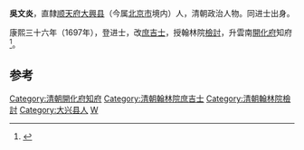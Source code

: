 '''吳文炎'''，直隸[[顺天府|顺天府]][[大兴县_(金朝)|大興县]]（今属[[北京市|北京市]]境内）人，清朝政治人物。同进士出身。

康熙三十六年（1697年），登进士，改[[庶吉士|庶吉士]]，授翰林院[[檢討|檢討]]，升雲南[[開化府|開化府]]知府<ref>{{cite news|author=陈泽希|title=清代北京汉人进士考|url=http://szb.bjedu.cn/jysh/2010-10-15/879.html|accessdate=2013-08-25|newspaper=京教纵横|deadurl=yes|archiveurl=https://web.archive.org/web/20130921053444/http://szb.bjedu.cn/jysh/2010-10-15/879.html|archivedate=2013-09-21}}</ref>。

==参考==
{{Reflist}}
{{清朝官员小作品}}
{{康熙三十六年丁丑科殿試金榜}}
{{DEFAULTSORT:Wu吴}}
[[Category:清朝開化府知府|Category:清朝開化府知府]]
[[Category:清朝翰林院庶吉士|Category:清朝翰林院庶吉士]]
[[Category:清朝翰林院檢討|Category:清朝翰林院檢討]]
[[Category:大兴县人|Category:大兴县人]]
[[Category:吴姓|W]]